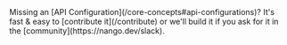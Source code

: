 <Tip>
    Missing an [API Configuration](/core-concepts#api-configurations)? It's fast & easy to [contribute it](/contribute) or we'll build it if you ask for
    it in the [community](https://nango.dev/slack).
</Tip>

<CardGroup cols={4}>
    <Card title="Brex" href="/integrations/all/brex" color="#68a063" />
    <Card title="Ramp" href="/integrations/all/Ramp" color="#68a063" />
</CardGroup>
